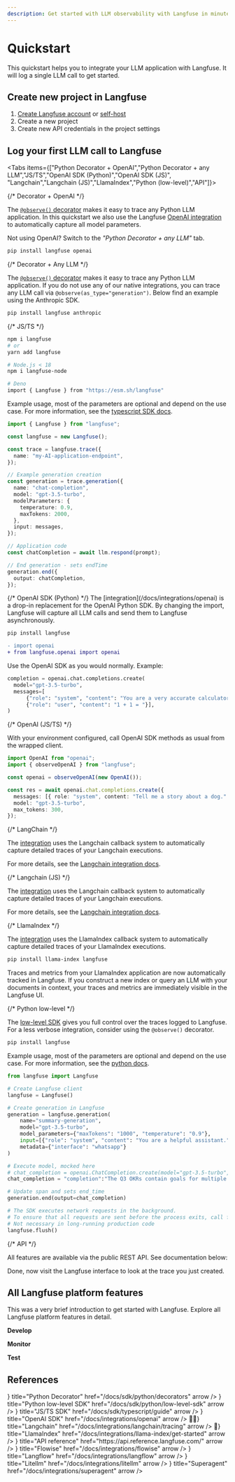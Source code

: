 ```yaml
---
description: Get started with LLM observability with Langfuse in minutes before diving into all platform features.
---
```


# Quickstart

This quickstart helps you to integrate your LLM application with Langfuse. It will log a single LLM call to get started.

## Create new project in Langfuse

1.  [Create Langfuse account](https://cloud.langfuse.com/auth/sign-up) or [self-host](/docs/deployment/self-host)
2.  Create a new project
3.  Create new API credentials in the project settings

## Log your first LLM call to Langfuse


<Tabs items={["Python Decorator + OpenAI","Python Decorator + any LLM","JS/TS","OpenAI SDK (Python)","OpenAI SDK (JS)", "Langchain","Langchain (JS)","LlamaIndex","Python (low-level)","API"]}>

<Tab>
{/* Decorator + OpenAI */}

The [`@observe()` decorator](/docs/sdk/python/decorators) makes it easy to trace any Python LLM application. In this quickstart we also use the Langfuse [OpenAI integration](/docs/integrations/openai) to automatically capture all model parameters.

Not using OpenAI? Switch to the _"Python Decorator + any LLM"_ tab.

```bash
pip install langfuse openai
```

<EnvPython />

<GetStartedDecoratorOpenai />

</Tab>
<Tab>
{/* Decorator + Any LLM */}

The [`@observe()` decorator](/docs/sdk/python/decorators) makes it easy to trace any Python LLM application. If you do not use any of our native integrations, you can trace any LLM call via `@observe(as_type="generation")`. Below find an example using the Anthropic SDK.

```bash
pip install langfuse anthropic
```

<EnvPython />

<GetStartedDecoratorAnyLlm />

</Tab>
<Tab>
{/* JS/TS */}

```sh
npm i langfuse
# or
yarn add langfuse

# Node.js < 18
npm i langfuse-node

# Deno
import { Langfuse } from "https://esm.sh/langfuse"
```

<EnvJs />

Example usage, most of the parameters are optional and depend on the use case. For more information, see the [typescript SDK docs](/docs/sdk/typescript/guide).

```typescript filename="server.ts"
import { Langfuse } from "langfuse";

const langfuse = new Langfuse();

const trace = langfuse.trace({
  name: "my-AI-application-endpoint",
});

// Example generation creation
const generation = trace.generation({
  name: "chat-completion",
  model: "gpt-3.5-turbo",
  modelParameters: {
    temperature: 0.9,
    maxTokens: 2000,
  },
  input: messages,
});

// Application code
const chatCompletion = await llm.respond(prompt);

// End generation - sets endTime
generation.end({
  output: chatCompletion,
});
```

</Tab>
<Tab>
{/* OpenAI SDK (Python) */}
The [integration](/docs/integrations/openai) is a drop-in replacement for the OpenAI Python SDK. By changing the import, Langfuse will capture all LLM calls and send them to Langfuse asynchronously.

```bash
pip install langfuse
```

<EnvPython />

```diff filename=".py"
- import openai
+ from langfuse.openai import openai
```

Use the OpenAI SDK as you would normally. Example:

```python
completion = openai.chat.completions.create(
  model="gpt-3.5-turbo",
  messages=[
      {"role": "system", "content": "You are a very accurate calculator."},
      {"role": "user", "content": "1 + 1 = "}],
)
```

</Tab>
<Tab>
{/* OpenAI (JS/TS) */}

<EnvJs />

With your environment configured, call OpenAI SDK methods as usual from the wrapped client.

```typescript
import OpenAI from "openai";
import { observeOpenAI } from "langfuse";

const openai = observeOpenAI(new OpenAI());

const res = await openai.chat.completions.create({
  messages: [{ role: "system", content: "Tell me a story about a dog." }],
  model: "gpt-3.5-turbo",
  max_tokens: 300,
});
```

</Tab>
<Tab>
{/* LangChain */}

The [integration](/docs/integrations/langchain) uses the Langchain callback system to automatically capture detailed traces of your Langchain executions.

<GetStartedLangchainPythonArgs />

For more details, see the [Langchain integration docs](/docs/integrations/langchain/tracing).

</Tab>
<Tab>
{/* Langchain (JS) */}

The [integration](/docs/integrations/langchain) uses the Langchain callback system to automatically capture detailed traces of your Langchain executions.

<GetStartedLangchainJsArgs />

For more details, see the [Langchain integration docs](/docs/integrations/langchain/tracing).

</Tab>
<Tab>
{/* LlamaIndex */}

The [integration](/docs/integrations/llama-index) uses the LlamaIndex callback system to automatically capture detailed traces of your LlamaIndex executions.

```bash
pip install llama-index langfuse
```

<GetStartedLlamaindexPythonArgs />

Traces and metrics from your LlamaIndex application are now automatically tracked in Langfuse. If you construct a new index or query an LLM with your documents in context, your traces and metrics are immediately visible in the Langfuse UI.

</Tab>
<Tab>
{/* Python low-level */}

The [low-level SDK](/docs/sdk/python/low-level-sdk) gives you full control over the traces logged to Langfuse. For a less verbose integration, consider using the `@observe()` decorator.

```bash
pip install langfuse
```

<EnvPython />

Example usage, most of the parameters are optional and depend on the use case. For more information, see the [python docs](/docs/sdk/python).

```python filename="server.py"
from langfuse import Langfuse

# Create Langfuse client
langfuse = Langfuse()

# Create generation in Langfuse
generation = langfuse.generation(
    name="summary-generation",
    model="gpt-3.5-turbo",
    model_parameters={"maxTokens": "1000", "temperature": "0.9"},
    input=[{"role": "system", "content": "You are a helpful assistant."}, {"role": "user", "content": "Please generate a summary of the following documents \nThe engineering department defined the following OKR goals...\nThe marketing department defined the following OKR goals..."}],
    metadata={"interface": "whatsapp"}
)

# Execute model, mocked here
# chat_completion = openai.ChatCompletion.create(model="gpt-3.5-turbo", messages=[{"role": "user", "content": "Hello world"}])
chat_completion = "completion":"The Q3 OKRs contain goals for multiple teams..."

# Update span and sets end_time
generation.end(output=chat_completion)

# The SDK executes network requests in the background.
# To ensure that all requests are sent before the process exits, call flush()
# Not necessary in long-running production code
langfuse.flush()
```

</Tab>
<Tab>
{/* API */}

All features are available via the public REST API. See documentation below:

<Cards num={3}>
  <Card title="API Reference" href="https://api.reference.langfuse.com" arrow />
  <Card
    title="OpenAPI Specification (download)"
    href="https://cloud.langfuse.com/generated/api/openapi.yml"
    arrow
  />
  <Card
    title="Postman Collection (download)"
    href="https://cloud.langfuse.com/generated/postman/collection.json"
    arrow
  />
</Cards>

</Tab>
</Tabs>

<Callout type="info" emoji="✅">
  Done, now visit the Langfuse interface to look at the trace you just created.
</Callout>

## All Langfuse platform features

This was a very brief introduction to get started with Langfuse. Explore all Langfuse platform features in detail.

**Develop**

<Cards num={3}>
  <Card title="Tracing" href="/docs/tracing" arrow />
  <Card title="Prompt Management" href="/docs/prompts/get-started" arrow />
  <Card
    title="Export & Fine-tuning"
    href="/docs/export-and-fine-tuning"
    arrow
  />
</Cards>

**Monitor**

<Cards num={3}>
  <Card title="Analytics" href="/docs/analytics" arrow />
  <Card title="Model Usage & Cost" href="/docs/model-usage-and-cost" arrow />
  <Card title="Scores & Evaluation" href="/docs/scores/overview" arrow />
</Cards>

**Test**

<Cards num={3}>
  <Card title="Experimentation" href="/docs/experimentation" arrow />
  <Card title="Datasets" href="/docs/datasets/overview" arrow />
</Cards>

## References


<Cards num={2}>
  <Card
    icon={<IconPython />}
    title="Python Decorator"
    href="/docs/sdk/python/decorators"
    arrow
  />
  <Card
    icon={<IconPython />}
    title="Python low-level SDK"
    href="/docs/sdk/python/low-level-sdk"
    arrow
  />
  <Card
    icon={<IconTypescript />}
    title="JS/TS SDK"
    href="/docs/sdk/typescript/guide"
    arrow
  />
  <Card
    icon={<IconOpenai />}
    title="OpenAI SDK"
    href="/docs/integrations/openai"
    arrow
  />
  <Card
    icon={<span>🦜🔗</span>}
    title="Langchain"
    href="/docs/integrations/langchain/tracing"
    arrow
  />
  <Card
    icon={<span>🦙</span>}
    title="LlamaIndex"
    href="/docs/integrations/llama-index/get-started"
    arrow
  />
  <Card
    icon={<Code size="24" />}
    title="API reference"
    href="https://api.reference.langfuse.com/"
    arrow
  />
  <Card
    icon={<Code size="24" />}
    title="Flowise"
    href="/docs/integrations/flowise"
    arrow
  />
  <Card
    icon={<Code size="24" />}
    title="Langflow"
    href="/docs/integrations/langflow"
    arrow
  />
  <Card
    icon={<Code size="24" />}
    title="Litellm"
    href="/docs/integrations/litellm"
    arrow
  />
  <Card
    icon={<Code size="24" />}
    title="Superagent"
    href="/docs/integrations/superagent"
    arrow
  />
</Cards>
